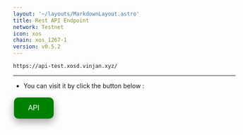 ```yaml
---
layout: '~/layouts/MarkdownLayout.astro'
title: Rest API Endpoint
network: Testnet
icon: xos
chain: xos_1267-1
version: v0.5.2
---
```


```
https://api-test.xosd.vinjan.xyz/
```
--------------

- You can visit it by click the button below :
<a href="https://api-test.xosd.vinjan.xyz/" target="_blank">
  <button style="background-color: green; border: none; color: white; padding: 15px 32px; text-align: center; text-decoration: none; display: inline-block; font-size: 16px; margin: 4px 2px; cursor: pointer; border-radius: 10px; box-shadow: 0 8px 16px 0 rgba(0,0,0,0.2), 0 6px 20px 0 rgba(0,0,0,0.19);" onmouseover="this.style.boxShadow='0 0 0 4px rgba(0,255,0,0.5)'" onmouseout="this.style.boxShadow='0 8px 16px 0 rgba(0,0,0,0.2), 0 6px 20px 0 rgba(0,0,0,0.19)'">API</button>
</a>

